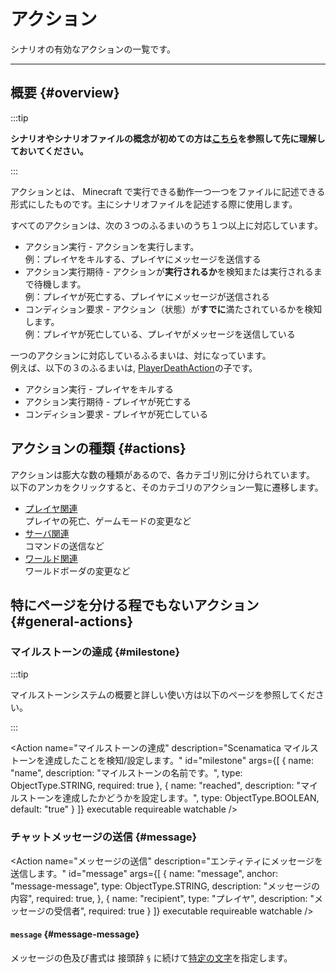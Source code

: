 

# アクション

シナリオの有効なアクションの一覧です。

---

## 概要 {#overview}

:::tip

**シナリオやシナリオファイルの概念が初めての方は[こちら](..)を参照して先に理解しておいてください。**

:::

アクションとは、 Minecraft で実行できる動作一つ一つをファイルに記述できる形式にしたものです。主にシナリオファイルを記述する際に使用します。

すべてのアクションは、次の３つのふるまいのうち１つ以上に対応しています。  
+ アクション実行 - アクションを実行します。  
  例：プレイヤをキルする、プレイヤにメッセージを送信する
+ アクション実行期待 - アクションが**実行されるか**を検知または実行されるまで待機します。  
  例：プレイヤが死亡する、プレイヤにメッセージが送信される
+ コンディション要求 - アクション（状態）が**すでに**満たされているかを検知します。  
  例：プレイヤが死亡している、プレイヤがメッセージを送信している

一つのアクションに対応しているふるまいは、対になっています。  
例えば、以下の３のふるまいは, [PlayerDeathAction](player/#death)の子です。
+ アクション実行 - プレイヤをキルする
+ アクション実行期待 - プレイヤが死亡する
+ コンディション要求 - プレイヤが死亡している


## アクションの種類 {#actions}

アクションは膨大な数の種類があるので、各カテゴリ別に分けられています。  
以下のアンカをクリックすると、そのカテゴリのアクション一覧に遷移します。

+ [プレイヤ関連](player)  
  プレイヤの死亡、ゲームモードの変更など
+ [サーバ関連](server)  
  コマンドの送信など
+ [ワールド関連](world)  
  ワールドボーダの変更など

## 特にページを分ける程でもないアクション {#general-actions}

### マイルストーンの達成 {#milestone}

:::tip

マイルストーンシステムの概要と詳しい使い方は以下のページを参照してください。

<BelowDocument docId="use/scenario/milestone"
               label="マイルストーンシステムの概要"
/>

:::

<Action name="マイルストーンの達成"
        description="Scenamatica マイルストーンを達成したことを検知/設定します。"
        id="milestone"
        args={[
          {
            name: "name",
            description: "マイルストーンの名前です。",
            type: ObjectType.STRING,
            required: true
          },
          {
            name: "reached",
            description: "マイルストーンを達成したかどうかを設定します。",
            type: ObjectType.BOOLEAN,
            default: "true"
          }
        ]}
        executable requireable watchable
/>

### チャットメッセージの送信 {#message}

<Action name="メッセージの送信"
        description="エンティティにメッセージを送信します。"
        id="message"
        args={[
          {
            name: "message",
            anchor: "message-message",
            type: ObjectType.STRING,
            description: "メッセージの内容",
            required: true,
          },
          {
            name: "recipient",
            type: "プレイヤ",
            description: "メッセージの受信者",
            required: true
          }
        ]}
        executable requireable watchable
/>

#### `message` {#message-message}

メッセージの色及び書式は 接頭辞 `§` に続けて[特定の文字](https://minecraft.fandom.com/ja/wiki/Formatting_codes)を指定します。
